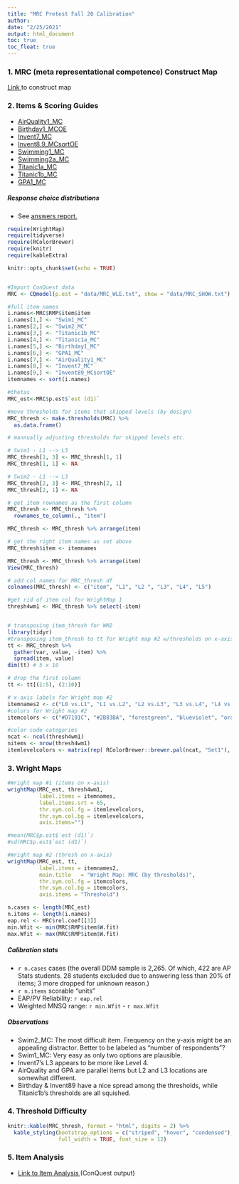```yaml
---
title: "MRC Pretest Fall 20 Calibration"
author: 
date: "2/25/2021"
output: html_document
toc: true
toc_float: true
---
```


### 1. MRC (meta representational competence) Construct Map
<a href="https://docs.google.com/presentation/d/1NjSoUVslENGustXvAMzPBNxeMjYsbh6QRWoLzQygG74/edit#slide=id.gc115133d65_0_9" target = "_blank">Link </a> to construct map

### 2. Items & Scoring Guides
* <a href="https://cr4cradmin.bear-apps.com/scheduled_activities/36/activities/56/scoring_guides/426/score_assignments" target ="_blank"> AirQuality1_MC 
</a>
* <a href="https://cr4cradmin.bear-apps.com/scheduled_activities/36/activities/58/scoring_guides/685/score_assignments" target = "_blank">Birthday1_MCOE  </a>
* <a href="https://cr4cradmin.bear-apps.com/scheduled_activities/36/activities/60/scoring_guides/379/score_assignments" target = "_blank">Invent7_MC  </a>
* <a href="https://cr4cradmin.bear-apps.com/scheduled_activities/36/activities/60/scoring_guides/506/score_assignments" target = "_blank">Invent8.9_MCsortOE  </a>
* <a href="https://cr4cradmin.bear-apps.com/scheduled_activities/36/activities/56/scoring_guides/391/score_assignments" target = "_blank">Swimming1_MC  </a>
* <a href="https://cr4cradmin.bear-apps.com/scheduled_activities/36/activities/56/scoring_guides/392/score_assignments" target = "_blank">Swimming2a_MC  </a>
* <a href="https://cr4cradmin.bear-apps.com/scheduled_activities/36/activities/56/scoring_guides/408/score_assignments" target = "_blank">Titanic1a_MC  </a>
* <a href="https://cr4cradmin.bear-apps.com/scheduled_activities/36/activities/56/scoring_guides/407/score_assignments" target = "_blank">Titanic1b_MC  </a>
* <a href="https://cr4cradmin.bear-apps.com/scheduled_activities/36/activities/59/scoring_guides/359/score_assignments" target = "_blank">GPA1_MC  </a>


##### Response choice distributions
* See <a href="https://cr4cradmin.bear-apps.com/answers_reports?scheduled_activities=36" target = "_blank">answers report.  </a> 

```r
require(WrightMap)
require(tidyverse)
require(RColorBrewer)
require(knitr)
require(kableExtra)

knitr::opts_chunk$set(echo = TRUE)


#Import ConQuest data
MRC <- CQmodel(p.est = "data/MRC_WLE.txt", show = "data/MRC_SHOW.txt")

#full item names
i.names<-MRC$RMP$item$item
i.names[1,] <- "Swim1_MC"
i.names[2,] <- "Swim2_MC"
i.names[3,] <- "Titanic1b_MC"
i.names[4,] <- "Titanic1a_MC"
i.names[5,] <- "Birthday1_MC"
i.names[6,] <- "GPA1_MC"
i.names[7,] <- "AirQuality1_MC"
i.names[8,] <- "Invent7_MC"
i.names[9,] <- "Invent89_MCsortOE" 
itemnames <- sort(i.names)

#thetas
MRC_est<-MRC$p.est$`est (d1)`

#move thresholds for items that skipped levels (by design)
MRC_thresh <- make.thresholds(MRC) %>% 
  as.data.frame()

# mannually adjusting thresholds for skipped levels etc.

# Swim1 - L1 --> L3
MRC_thresh[1, 3] <- MRC_thresh[1, 1]
MRC_thresh[1, 1] <- NA

# Swim2 - L1 --> L3
MRC_thresh[2, 3] <- MRC_thresh[2, 1]
MRC_thresh[2, 1] <- NA

# get item rownames as the first column
MRC_thresh <- MRC_thresh %>% 
  rownames_to_column(., "item")

MRC_thresh <- MRC_thresh %>% arrange(item)

# get the right item names as set above
MRC_thresh$item <- itemnames

MRC_thresh <- MRC_thresh %>% arrange(item) 
View(MRC_thresh)

# add col names for MRC_thresh df
colnames(MRC_thresh) <- c("item", "L1", "L2 ", "L3", "L4", "L5")

#get rid of item col for WrightMap 1
thresh4wm1 <- MRC_thresh %>% select(-item)


# transposing item_thresh for WM2
library(tidyr)
#transposing item_thresh to tt for Wright map #2 w/thresholds on x-axis   
tt <- MRC_thresh %>%
  gather(var, value, -item) %>% 
  spread(item, value) 
dim(tt) # 5 x 10

# drop the first column
tt <- tt[(1:5), (2:10)]

# x-axis labels for Wright map #2
itemnames2 <- c("L0 vs.L1", "L1 vs.L2", "L2 vs.L3", "L3 vs.L4", "L4 vs.L5")
#colors for Wright map #2
itemcolors <- c("#D7191C", "#2B83BA", "forestgreen", "blueviolet", "orange2")

#color code categories
ncat <- ncol(thresh4wm1)
nitems <- nrow(thresh4wm1)
itemlevelcolors <- matrix(rep( RColorBrewer::brewer.pal(ncat, "Set1"), nitems), byrow=TRUE, ncol=ncat)

```

### 3. Wright Maps

```r

#Wright map #1 (items on x-axis)
wrightMap(MRC_est, thresh4wm1,
          label.items = itemnames, 
          label.items.srt = 65, 
          thr.sym.col.fg = itemlevelcolors, 
          thr.sym.col.bg = itemlevelcolors,
          axis.items="")

#mean(MRC$p.est$`est (d1)`)
#sd(MRC$p.est$`est (d1)`)

#Wright map #2 (thresh on x-axis)
wrightMap(MRC_est, tt,
          label.items = itemnames2,
          main.title   = "Wright Map: MRC (by thresholds)",
          thr.sym.col.fg = itemcolors,
          thr.sym.col.bg = itemcolors,
          axis.items = "Threshold")

```

```r
n.cases <- length(MRC_est)
n.items <- length(i.names)
eap.rel <- MRC$rel.coef[[3]]
min.Wfit <- min(MRC$RMP$item$W.fit)
max.Wfit <- max(MRC$RMP$item$W.fit)
```
#####   Calibration stats

*  `r n.cases` cases (the overall DDM sample is 2,265. Of which, 422 are AP Stats students. 28 students excluded due to answering less than 20% of items; 3 more dropped for unknown reason.)
*  `r n.items` scorable "units"
*  EAP/PV Reliability: `r eap.rel`
*  Weighted MNSQ range: `r min.Wfit` - `r max.Wfit`


#####   Observations

* Swim2_MC: The most difficult item. Frequency on the y-axis might be an appealing distractor. Better to be labeled as "number of respondents"?
* Swim1_MC: Very easy as only two options are plausible.
* Invent7's L3 appears to be more like Level 4.
* AirQuality and GPA are parallel items but L2 and L3 locations are somewhat different. 
* Birthday & Invent89 have a nice spread among the thresholds, while Titanic1b's thresholds are all squished. 

### 4. Threshold Difficulty
```r

knitr::kable(MRC_thresh, format = "html", digits = 2) %>%
  kable_styling(bootstrap_options = c("striped", "hover", "condensed"),
                full_width = TRUE, font_size = 12)

```

### 5. Item Analysis
* <a href="https://drive.google.com/file/d/1gaKwS-sWlXFbEKZlkMs9fg9ZuFWGvADp/view?usp=sharing" target = "_blank">Link to Item Analysis </a> (ConQuest output)   
